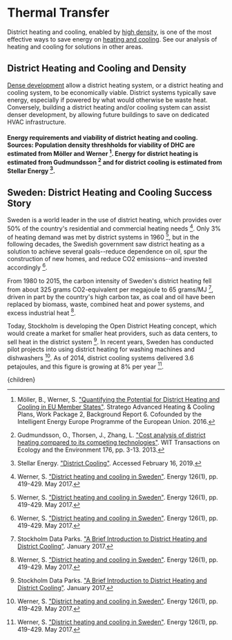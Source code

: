 


# Thermal Transfer

District heating and cooling, enabled by [high density](http://urbancruiseship.org/solution/cities/cities_high_density), is one of the most effective ways to save energy on [heating and cooling](http://urbancruiseship.org/solution/energy/heating). See our analysis of heating and cooling for solutions in other areas.

## District Heating and Cooling and Density
[Dense development](http://urbancruiseship.org/solution/cities/cities_density) allow a district heating system, or a district heating and cooling system, to be economically viable. District systems typically save energy, especially if powered by what would otherwise be waste heat. Conversely, building a district heating and/or cooling system can assist denser development, by allowing future buildings to save on dedicated HVAC infrastructure.

#### Energy requirements and viability of district heating and cooling. Sources: Population density threshholds for viability of DHC are estimated from Möller and Werner [^3]. Energy for district heating is estimated from Gudmundsson [^1] and for district cooling is estimated from Stellar Energy [^4].

<DistrictEnergySolution />

## Sweden: District Heating and Cooling Success Story
Sweden is a world leader in the use of district heating, which provides over 50% of the country's residential and commercial heating needs [^8]. Only 3% of heating demand was met by district systems in 1960 [^8], but in the following decades, the Swedish government saw district heating as a solution to achieve several goals--reduce dependence on oil, spur the construction of new homes, and reduce CO2 emissions--and invested accordingly [^8].

From 1980 to 2015, the carbon intensity of Sweden's district heating fell from about 325 grams CO2-equivalent per megajoule to 65 grams/MJ [^5], driven in part by the country's high carbon tax, as coal and oil have been replaced by biomass, waste, combined heat and power systems, and excess industrial heat [^8].

Today, Stockholm is developing the Open District Heating concept, which would create a market for smaller heat providers, such as data centers, to sell heat in the district system [^5]. In recent years, Sweden has conducted pilot projects into using district heating for washing machines and dishwashers [^8]. As of 2014, district cooling systems delivered 3.6 petajoules, and this figure is growing at 8% per year [^8].

[^1]: Gudmundsson, O., Thorsen, J., Zhang, L. ["Cost analysis of district heating compared to its competing technologies"](https://www.witpress.com/Secure/elibrary/papers/ESUS13/ESUS13009FU1.pdf). WIT Transactions on Ecology and the Environment 176, pp. 3-13. 2013.

[^2]: International Energy Agency. ["District Heating"](https://www.iea.org/reports/district-heating). November 2021.

[^3]: Möller, B., Werner, S. ["Quantifying the Potential for District Heating and Cooling in EU Member States"](https://hre.aau.dk/wp-content/uploads/2018/09/STRATEGO-WP2-Background-Report-6-Mapping-Potenital-for-DHC.pdf). Stratego Advanced Heating & Cooling Plans, Work Package 2, Background Report 6. Cofounded by the Intelligent Energy Europe Programme of the European Union. 2016.

[^4]: Stellar Energy. ["District Cooling"](http://www.stellar-energy.net/what-we-do/solutions/district-cooling.aspx). Accessed February 16, 2019.

[^5]: Stockholm Data Parks. ["A Brief Introduction to District Heating and District Cooling"](https://www.semanticscholar.org/paper/A-Brief-Introduction-to-District-Heating-and-and/d6993e59a5ceb76171648a347997b35a2b6725c3). January 2017.

[^6]: United States Census Bureau. ["Population Projections"](https://www.census.gov/programs-surveys/popproj.html). Accessed January 16, 2019.

[^7]: Weiss, W., Spörk-Dür, M. ["Solar Heat Worldwide"](https://www.iea-shc.org/Data/Sites/1/publications/Solar-Heat-Worldwide-2021.pdf). Solar Heating & Cooling Program, International Energy Agency. 2021.

[^8]: Werner, S. ["District heating and cooling in Sweden"](https://www.sciencedirect.com/science/article/pii/S0360544217304140). Energy 126(1), pp. 419-429. May 2017.

  <Article 
    focusAreaUrl={focusAreaUrl} 
    hierarchy={hierarchy} 
    site={site}
  >
    {children}
  </Article>